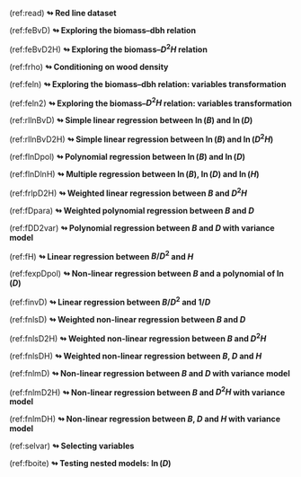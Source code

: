 
<!-- Cross references to have superscripts / underscript in tables and captions -->
<!-- also used to avoid having long captions in R chunk headers                 -->

<!-------------------->
<!-- Red line title --> 
<!-------------------->

<!-- Red lines chapter 4 -->

(ref:read) [**$\looparrowright$\ Red line dataset**]{color="red"}


<!-- Red lines chapter 5 -->

(ref:feBvD) [**$\looparrowright$\ Exploring the biomass--dbh relation**]{color="red"}

(ref:feBvD2H) [**$\looparrowright$\ Exploring the biomass--$D^2H$ relation**]{color="red"}

(ref:frho) [**$\looparrowright$\ Conditioning on wood density**]{color="red"}

(ref:feln) [**$\looparrowright$\ Exploring the biomass--dbh relation: variables transformation**]{color="red"}

(ref:feln2) [**$\looparrowright$\ Exploring the biomass--$D^2H$ relation: variables transformation**]{color="red"}


<!-- Red lines chapter 6 -->

<!-- 6.1 -->

(ref:rllnBvD) [**$\looparrowright$\ Simple linear regression between $\ln(B)$ and $\ln(D)$**]{color="red"}

(ref:rllnBvD2H) [**$\looparrowright$\ Simple linear regression between $\ln(B)$ and $\ln(D^2H)$**]{color="red"}

(ref:flnDpol) [**$\looparrowright$\ Polynomial regression between $\ln(B)$ and $\ln(D)$**]{color="red"}

(ref:flnDlnH) [**$\looparrowright$\ Multiple regression between $\ln(B)$, $\ln(D)$ and $\ln(H)$**]{color="red"}

(ref:frlpD2H) [**$\looparrowright$\ Weighted linear regression between $B$ and $D^2H$**]{color="red"}

(ref:fDpara) [**$\looparrowright$\ Weighted polynomial regression between $B$ and $D$**]{color="red"}

(ref:fDD2var) [**$\looparrowright$\ Polynomial regression between $B$ and $D$ with variance model**]{color="red"}

(ref:fH) [**$\looparrowright$\ Linear regression between $B/D^2$ and $H$**]{color="red"}

(ref:fexpDpol) [**$\looparrowright$\ Non-linear regression between $B$ and a polynomial of $\ln(D)$**]{color="red"}


(ref:finvD) [**$\looparrowright$\ Linear regression between $B/D^2$ and $1/D$**]{color="red"}


<!-- 6.2 -->

(ref:fnlsD) [**$\looparrowright$\ Weighted non-linear regression between $B$ and $D$**]{color="red"}

(ref:fnlsD2H) [**$\looparrowright$\ Weighted non-linear regression between $B$ and $D^2H$**]{color="red"}

(ref:fnlsDH) [**$\looparrowright$\ Weighted non-linear regression between $B$, $D$ and $H$**]{color="red"}

(ref:fnlmD) [**$\looparrowright$\ Non-linear regression between $B$ and $D$ with variance model**]{color="red"}

(ref:fnlmD2H) [**$\looparrowright$\ Non-linear regression between $B$ and $D^2H$ with variance model**]{color="red"}

(ref:fnlmDH) [**$\looparrowright$\ Non-linear regression between $B$, $D$ and $H$ with variance model**]{color="red"}


<!-- 6.3 -->

(ref:selvar) [**$\looparrowright$\ Selecting variables**]{color="red"}

(ref:fboite) [**$\looparrowright$\ Testing nested models: $\ln(D)$**]{color="red"}

